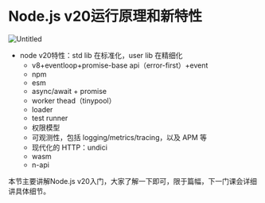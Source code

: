 # Node.js v20运行原理和新特性

![Untitled](https://prod-files-secure.s3.us-west-2.amazonaws.com/0e73c62c-bf90-4a17-abf8-df7437c5a478/5fbde3ab-866e-4726-8015-51a772895457/Untitled.png)

- node v20特性：std lib 在标准化，user lib 在精细化
    - v8+eventloop+promise-base api（error-first）+event
    - npm
    - esm
    - async/await + promise
    - worker thead（tinypool）
    - loader
    - test runner
    - 权限模型
    - 可观测性，包括 logging/metrics/tracing，以及 APM 等
    - 现代化的 HTTP：undici
    - wasm
    - n-api

本节主要讲解Node.js v20入门，大家了解一下即可，限于篇幅，下一门课会详细讲具体细节。